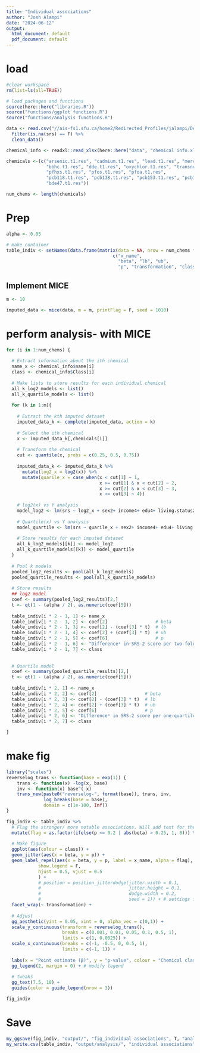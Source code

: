 ---
title: "Individual associations"
author: "Josh Alampi"
date: "2024-06-12"
output:
  html_document: default
  pdf_document: default
---

# load
```{r include=FALSE}
#clear workspace
rm(list=ls(all=TRUE))

# load packages and functions
source(here::here("libraries.R"))
source("functions/ggplot functions.R")
source("functions/analysis functions.R")

data <- read.csv("//ais-fs1.sfu.ca/home2/Redirected_Profiles/jalampi/Desktop/MIREC loader 2022/clean data/MIREC data_mixtures.csv") %>% 
  filter(is.na(srs) == F) %>% 
  clean_data()

chemical_info <- readxl::read_xlsx(here::here("data", "chemical info.xlsx"))

chemicals <-(c("arsenic.t1.res", "cadmium.t1.res", "lead.t1.res", "mercury.t1.res", 
               "bbhc.t1.res", "dde.t1.res", "oxychlor.t1.res", "transnona.t1.res",
               "pfhxs.t1.res", "pfos.t1.res", "pfoa.t1.res",
               "pcb118.t1.res", "pcb138.t1.res", "pcb153.t1.res", "pcb180.t1.res",
               "bde47.t1.res"))

num_chems <- length(chemicals)
```

# Prep
```{r}
alpha <- 0.05

# make container
table_indiv <- setNames(data.frame(matrix(data = NA, nrow = num_chems * 2, ncol = 7)), #make dataframe
                                        c("x_name",
                                          "beta", "lb", "ub", 
                                          "p", "transformation", "class")) #set column names
```


## Implement MICE
```{r}
m <- 10

imputed_data <- mice(data, m = m, printFlag = F, seed = 1010)
```

# perform analysis- with MICE
```{r include=FALSE}
for (i in 1:num_chems) {
  
  # Extract information about the ith chemical
  name_x <- chemical_info$name[i]
  class <- chemical_info$Class[i]
  
  # Make lists to store results for each individual chemical
  all_k_log2_models <- list()
  all_k_quartile_models <- list()
  
  for (k in 1:m){
    
    # Extract the kth imputed dataset
    imputed_data_k <- complete(imputed_data, action = k)
    
    # Select the ith chemical
    x <- imputed_data_k[,chemicals[i]]
    
    # Transform the chemical
    cut <- quantile(x, probs = c(0.25, 0.5, 0.75))
    
    imputed_data_k <- imputed_data_k %>% 
      mutate(log2_x = log2(x)) %>% 
      mutate(quarile_x = case_when(x < cut[1] ~ 1,
                                   x >= cut[1] & x < cut[2] ~ 2,
                                   x >= cut[2] & x < cut[3] ~ 3,
                                   x >= cut[3] ~ 4))
    
    # log2(x) vs Y analysis
    model_log2 <- lm(srs ~ log2_x + sex2+ income4+ edu4+ living.status2+ home.score+ race.white2+ mom.age+ parity3+ city6+ year.enroll4 + smoker2 + srs.age + fol.intake3, data = imputed_data_k)
    
    # Quartile(x) vs Y analysis
    model_quartile <- lm(srs ~ quarile_x + sex2+ income4+ edu4+ living.status2+ home.score+ race.white2+ mom.age+ parity3+ city6+ year.enroll4 + smoker2 + srs.age + fol.intake3, data = imputed_data_k)
    
    # Store results for each imputed dataset
    all_k_log2_models[[k]] <- model_log2
    all_k_quartile_models[[k]] <- model_quartile
  }
  
  # Pool k models
  pooled_log2_results <- pool(all_k_log2_models)
  pooled_quartile_results <- pool(all_k_quartile_models)
  
  # Store results
  ## log2 model
  coef <- summary(pooled_log2_results)[2,]
  t <- qt(1 - (alpha / 2), as.numeric(coef[5]))
  
  table_indiv[i * 2 - 1, 1] <- name_x
  table_indiv[i * 2 - 1, 2] <- coef[2]                  # beta
  table_indiv[i * 2 - 1, 3] <- coef[2] - (coef[3] * t)  # lb
  table_indiv[i * 2 - 1, 4] <- coef[2] + (coef[3] * t)  # ub
  table_indiv[i * 2 - 1, 5] <- coef[6]                  # p 
  table_indiv[i * 2 - 1, 6] <- "Differenceᵃ in SRS-2 score per two-fold \nincrease in chemical concentration"
  table_indiv[i * 2 - 1, 7] <- class
  
  
  # Quartile model
  coef <- summary(pooled_quartile_results)[2,]
  t <- qt(1 - (alpha / 2), as.numeric(coef[5]))
  
  table_indiv[i * 2, 1] <- name_x
  table_indiv[i * 2, 2] <- coef[2]                  # beta
  table_indiv[i * 2, 3] <- coef[2] - (coef[3] * t)  # lb
  table_indiv[i * 2, 4] <- coef[2] + (coef[3] * t)  # ub
  table_indiv[i * 2, 5] <- coef[6]                  # p 
  table_indiv[i * 2, 6] <- "Differenceᵃ in SRS-2 score per one-quartile \nincrease in chemical concentration"
  table_indiv[i * 2, 7] <- class

}
```

# make fig
```{r}
library("scales")
reverselog_trans <- function(base = exp(1)) {
    trans <- function(x) -log(x, base)
    inv <- function(x) base^(-x)
    trans_new(paste0("reverselog-", format(base)), trans, inv, 
              log_breaks(base = base), 
              domain = c(1e-100, Inf))
}
```


```{r}
fig_indiv <- table_indiv %>% 
  # Flag the stronger/ more notable associations. Will add text for them. 
  mutate(flag = as.factor(ifelse(p <= 0.2 | abs(beta) > 0.25, 1, 0))) %>% 
  
  # Make figure
  ggplot(aes(colour = class)) + 
  geom_jitter(aes(x = beta, y = p)) + 
  geom_label_repel(aes(x = beta, y = p, label = x_name, alpha = flag), 
            show.legend = F,
            hjust = 0.5, vjust = 0.5
            ) +
            # position = position_jitterdodge(jitter.width = 0.1,
            #                                 jitter.height = 0.1,
            #                                 dodge.width = 0.2,
            #                                 seed = 1)) + # settings for dispersing text (make it readable)
  facet_wrap(~ transformation) +
  
  # Adjust
  gg_aesthetic(yint = 0.05, xint = 0, alpha_vec = c(0,1)) +
  scale_y_continuous(transform = reverselog_trans(),
                     breaks = c(0.001, 0.01, 0.05, 0.1, 0.5, 1),
                     limits = c(1, 0.0025)) +
  scale_x_continuous(breaks = c(-1, -0.5, 0, 0.5, 1), 
                     limits = c(-1, 1)) +
  
  labs(x = "Point estimate (β)", y = "p-value", colour = "Chemical class") +
  gg_legend(2, margin = 0) + # modify legend
  
  # tweaks
  gg_text(7.5, 10) +
  guides(color = guide_legend(nrow = 3))

fig_indiv
```


# Save
```{r include=FALSE}
my_ggsave(fig_indiv, "output/", "fig_individual associations", T, "analysis/archive/", height = 5)
my_write.csv(table_indiv, "output/analysis/", "individual associations", T, "archive/")
```

```{r}

```









